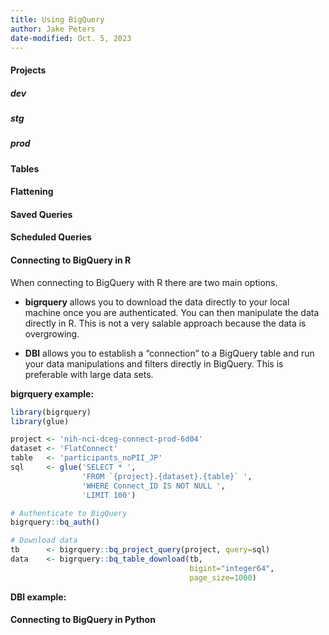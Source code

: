 ```yaml
---
title: Using BigQuery
author: Jake Peters
date-modified: Oct. 5, 2023
---
```


#### **Projects**

##### dev

##### stg

##### prod

#### **Tables**

#### **Flattening**

#### **Saved Queries**

#### **Scheduled Queries**

#### **Connecting to BigQuery in R**

When connecting to BigQuery with R there are two main options.

-   **bigrquery** allows you to download the data directly to your local machine once you are authenticated. You can then manipulate the data directly in R. This is not a very salable approach because the data is overgrowing.

-   **DBI** allows you to establish a "connection" to a BigQuery table and run your data manipulations and filters directly in BigQuery. This is preferable with large data sets.

**bigrquery example:**

``` r
library(bigrquery)
library(glue)

project <- 'nih-nci-dceg-connect-prod-6d04'
dataset <- 'FlatConnect'
table   <- 'participants_noPII_JP'
sql     <- glue('SELECT * ',
                'FROM `{project}.{dataset}.{table}` ',
                'WHERE Connect_ID IS NOT NULL ',
                'LIMIT 100')

# Authenticate to BigQuery
bigrquery::bq_auth()

# Download data
tb      <- bigrquery::bq_project_query(project, query=sql)
data    <- bigrquery::bq_table_download(tb, 
                                        bigint="integer64", 
                                        page_size=1000)
```

**DBI example:**

#### **Connecting to BigQuery in Python**
